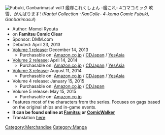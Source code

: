 [[File:Kancolle-4-koma-vol1.jpg|thumb|right|''Fubuki, Ganbarimasu! vol.1'']]
艦隊これくしょん -艦これ- 4コマコミック 吹雪、がんばります! (''Kantai Collection -KanColle- 4-koma Comic Fubuki, Ganbarimasu!'')
* Author: Momoi Ryouta
* on '''Famitsu Comic Clear'''
* Sponsor: DMM.com
* Debuted: April 23, 2013
* [http://www.kadokawa.co.jp/product/301310000842/ Volume 1 release]: December 14, 2013
** Purchasable on: [http://www.amazon.co.jp/dp/4047293334 Amazon.co.jp] / [http://www.cdjapan.co.jp/product/NEOBK-1585389 CDJapan] / [http://www.yesasia.com/global/1034799854-0-0-0-en/info.html YesAsia]
* [http://www.kadokawa.co.jp/product/301402004960/ Volume 2 release]: April 14, 2014 
** Purchasable on: [http://www.amazon.co.jp/dp/4047296406 Amazon.co.jp] / [http://www.cdjapan.co.jp/product/NEOBK-1651760 CDJapan] / [http://www.yesasia.com/global/1035484456-0-0-0-en/info.html YesAsia] 
* [http://www.kadokawa.co.jp/product/301406000660/ Volume 3 release]: August 11, 2014
** Purchasable on: [http://www.amazon.co.jp/dp/4047298530 Amazon.co.jp] / [http://www.cdjapan.co.jp/product/NEOBK-1685963 CDJapan] / [http://www.yesasia.com/global/1036491923-0-0-0-en/info.html YesAsia]
* Volume 4 release: January 15, 2015
** Purchasable on: [http://www.amazon.co.jp/dp/4047301442 Amazon.co.jp] / [http://www.cdjapan.co.jp/product/NEOBK-1747460 CDJapan]
* Volume 5 release: May 15, 2015
** Purchasable on: [http://www.amazon.co.jp/dp/4047304964 Amazon.co.jp]
* Features most of the characters from the series. Focuses on gags based on the original ships and in-game events.
* '''It can be found online at [http://www.famitsu.com/comic_clear/se_kancolle/ Famitsu] or [http://comic-walker.com/contents/detail/KDCW_EB02000004010000_68/ ComicWalker]'''
* Translation [[/Translation|here]]

[[Category:Merchandise]]
[[Category:Manga]]